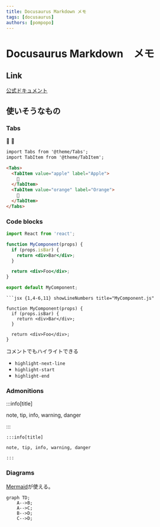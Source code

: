 ```yaml
---
title: Docusaurus Markdown メモ
tags: [docusaurus]
authors: [pompopo]
---
```



# Docusaurus Markdown　メモ

## Link
[公式ドキュメント](https://docusaurus.io/docs/markdown-features)

## 使いそうなもの

### Tabs



<Tabs>
  <TabItem value="apple" label="Apple">
    🍎
  </TabItem>
  <TabItem value="orange" label="Orange">
    🍊
  </TabItem>
</Tabs>

```md
import Tabs from '@theme/Tabs';
import TabItem from '@theme/TabItem';

<Tabs>
  <TabItem value="apple" label="Apple">
    🍎
  </TabItem>
  <TabItem value="orange" label="Orange">
    🍊
  </TabItem>
</Tabs>
```

### Code blocks

```jsx {1,4-6,11} showLineNumbers title="MyComponent.js"
import React from 'react';

function MyComponent(props) {
  if (props.isBar) {
    return <div>Bar</div>;
  }

  return <div>Foo</div>;
}

export default MyComponent;
```

```
```jsx {1,4-6,11} showLineNumbers title="MyComponent.js"

function MyComponent(props) {
  if (props.isBar) {
    return <div>Bar</div>;
  }

  return <div>Foo</div>;
}

```

コメントでもハイライトできる
- `highlight-next-line`
- `highlight-start`
- `highlight-end`

### Admonitions

:::info[title]

note, tip, info, warning, danger

:::

```
:::info[title]

note, tip, info, warning, danger

:::
```

### Diagrams

[Mermaid](https://mermaid.js.org/syntax/sequenceDiagram.html)が使える。

```mermaid
graph TD;
    A-->B;
    A-->C;
    B-->D;
    C-->D;
```